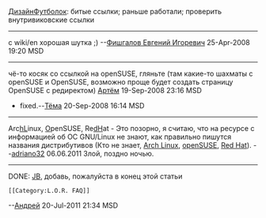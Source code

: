 [[ДизайнФутболок]]: битые ссылки; раньше работали; проверить внутривиковские ссылки
----
с wiki/en хорошая шутка ;) --[[User:eugrus|Фишгалов Евгений Игоревич]] 25-Apr-2008 19:20 MSD
----
чё-то косяк со ссылкой на openSUSE, гляньте (там какие-то шахматы с openSUSE и OpenSUSE, возможно проще будет создать страницу OpenSUSE с редиректом) [[User:overmind88|Артём]] 19-Sep-2008 23:16 MSD
* fixed.--[[User:JB|Тёма]] 20-Sep-2008 16:14 MSD
----
Arc<u>hL</u>inux, <u>O</u>penSUSE, Re<u>dH</u>at - Это позорно, я считаю, что на ресурсе с информацией об ОС GNU/Linux не знают, как правильно пишутся названия дистрибутивов (Кто не знает, [http://www.archlinux.org/ Arch Linux], [http://www.opensuse.org/en/ openSUSE], [http://www.redhat.com/ Red Hat]). --[[User:adriano32|adriano32]] 06.06.2011 Злой, поздно ночью.
----
DONE: [[User:JB|JB]], добавь, пожалуйста в конец этой статьи <pre>[[Category:L.O.R. FAQ]]</pre> --[[User:adriano32|Андрей]] 20-Jul-2011 21:34 MSD